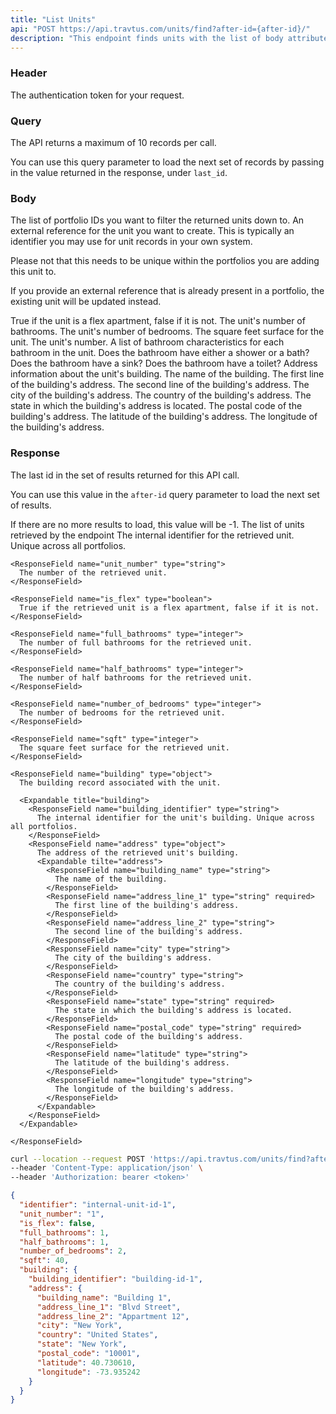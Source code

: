 ```yaml
---
title: "List Units"
api: "POST https://api.travtus.com/units/find?after-id={after-id}/"
description: "This endpoint finds units with the list of body attributes passed to it."
---
```


### Header

<ParamField header="Auhtorization" type="string" default="none" required>
  The authentication token for your request.
</ParamField>

### Query

<ParamField query="after-id" type="string" default="1">
  The API returns a maximum of 10 records per call.
  
  You can use this query parameter to load the next set of records by passing in the value returned in the response, under `last_id`.
</ParamField>

### Body
<ParamField body="portfolios" type="[string]" default="none">
  The list of portfolio IDs you want to filter the returned units down to.
</ParamField>

<ParamField body="external_ref" type="string" default="none">
  An external reference for the unit you want to create. This is typically an identifier you may use for unit records in your own system.
  
  Please not that this needs to be unique within the portfolios you are adding this unit to.

  If you provide an external reference that is already present in a portfolio, the existing unit will be updated instead.
</ParamField>

<ParamField body="has_flex_wall" type="boolean" default="none">
  True if the unit is a flex apartment, false if it is not.
</ParamField>

<ParamField body="number_of_bathrooms" type="integer" default="none">
  The unit's number of bathrooms.
</ParamField>

<ParamField body="number_of_bedrooms" type="integer" default="none">
  The unit's number of bedrooms.
</ParamField>

<ParamField body="sqft" type="integer" default="none">
  The square feet surface for the unit.
</ParamField>

<ParamField body="unit_number" type="string" default="none">
  The unit's number.
</ParamField>

<ParamField body="bathrooms" type="[object]" default="none">
  A list of bathroom characteristics for each bathroom in the unit.
  <Expandable title="bathroom">
    <ParamField body="has_shower_or_bath" type="boolean" deafult="none">
      Does the bathroom have either a shower or a bath?
    </ParamField>
    <ParamField body="has_sink" type="boolean" deafult="none">
      Does the bathroom have a sink?
    </ParamField>
    <ParamField body="has_toilet" type="boolean" deafult="none">
      Does the bathroom have a toilet?
    </ParamField>
  </Expandable>
</ParamField>

<ParamField body="building" type="object" default="none">
  Address information about the unit's building.
  <Expandable tilte="address">
    <ParamField body="building_name" type="string">
      The name of the building.
    </ParamField>
    <ParamField body="address_line_1" type="string">
      The first line of the building's address.
    </ParamField>
    <ParamField body="address_line_2" type="string">
      The second line of the building's address.
    </ParamField>
    <ParamField body="city" type="string">
      The city of the building's address.
    </ParamField>
    <ParamField body="country" type="string">
      The country of the building's address.
    </ParamField>
    <ParamField body="state" type="string">
      The state in which the building's address is located.
    </ParamField>
    <ParamField body="postal_code" type="string">
      The postal code of the building's address.
    </ParamField>
    <ParamField body="latitude" type="float">
      The latitude of the building's address.
    </ParamField>
    <ParamField body="longitude" type="float">
      The longitude of the building's address.
    </ParamField>
  </Expandable>
</ParamField>

### Response

<ResponseField name="last_id" type="integer">
  The last id in the set of results returned for this API call.

  You can use this value in the `after-id` query parameter to load the next set of results.

  If there are no more results to load, this value will be -1.
</ResponseField>
<ResponseField name="units" type="[object]">
  The list of units retrieved by the endpoint
  <Expandable title="unit">
    <ResponseField name="identifier" type="string">
      The internal identifier for the retrieved unit. Unique across all portfolios.
    </ResponseField>

    <ResponseField name="unit_number" type="string">
      The number of the retrieved unit.
    </ResponseField>

    <ResponseField name="is_flex" type="boolean">
      True if the retrieved unit is a flex apartment, false if it is not.
    </ResponseField>

    <ResponseField name="full_bathrooms" type="integer">
      The number of full bathrooms for the retrieved unit.
    </ResponseField>

    <ResponseField name="half_bathrooms" type="integer">
      The number of half bathrooms for the retrieved unit.
    </ResponseField>

    <ResponseField name="number_of_bedrooms" type="integer">
      The number of bedrooms for the retrieved unit.
    </ResponseField>

    <ResponseField name="sqft" type="integer">
      The square feet surface for the retrieved unit.
    </ResponseField>

    <ResponseField name="building" type="object">
      The building record associated with the unit.

      <Expandable title="building">
        <ResponseField name="building_identifier" type="string">
          The internal identifier for the unit's building. Unique across all portfolios.
        </ResponseField>
        <ResponseField name="address" type="object">
          The address of the retrieved unit's building.
          <Expandable tilte="address">
            <ResponseField name="building_name" type="string">
              The name of the building.
            </ResponseField>
            <ResponseField name="address_line_1" type="string" required>
              The first line of the building's address.
            </ResponseField>
            <ResponseField name="address_line_2" type="string">
              The second line of the building's address.
            </ResponseField>
            <ResponseField name="city" type="string">
              The city of the building's address.
            </ResponseField>
            <ResponseField name="country" type="string">
              The country of the building's address.
            </ResponseField>
            <ResponseField name="state" type="string" required>
              The state in which the building's address is located.
            </ResponseField>
            <ResponseField name="postal_code" type="string" required>
              The postal code of the building's address.
            </ResponseField>
            <ResponseField name="latitude" type="string">
              The latitude of the building's address.
            </ResponseField>
            <ResponseField name="longitude" type="string">
              The longitude of the building's address.
            </ResponseField>
          </Expandable>
        </ResponseField>
      </Expandable>

    </ResponseField>
  </Expandable>
</ResponseField>



<RequestExample>

```bash Example Request
curl --location --request POST 'https://api.travtus.com/units/find?after-id=1' \
--header 'Content-Type: application/json' \
--header 'Authorization: bearer <token>'
```

</RequestExample>

<ResponseExample>

```json Response
{
  "identifier": "internal-unit-id-1",
  "unit_number": "1",
  "is_flex": false,
  "full_bathrooms": 1,
  "half_bathrooms": 1,
  "number_of_bedrooms": 2,
  "sqft": 40,
  "building": {
    "building_identifier": "building-id-1",
    "address": {
      "building_name": "Building 1",
      "address_line_1": "Blvd Street",
      "address_line_2": "Appartment 12",
      "city": "New York",
      "country": "United States",
      "state": "New York",
      "postal_code": "10001",
      "latitude": 40.730610,
      "longitude": -73.935242
    }
  }
}
```

</ResponseExample>


